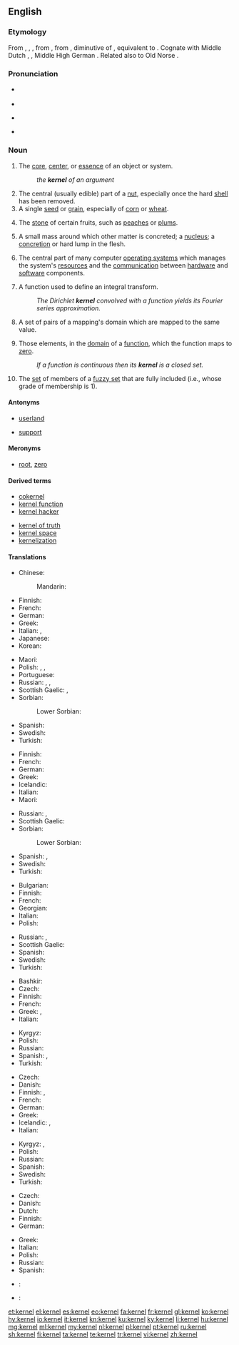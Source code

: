 {{wikipedia|dab=kernel}}
==English==

===Etymology===
From {{etyl|enm|en}} {{term|kernel|lang=enm}}, {{term|kirnel|lang=enm}}, {{term|kurnel|kürnel|lang=enm}}, from {{etyl|ang|en}} {{term|cyrnel|lang=ang}}, from {{etyl|gem-pro|en}} {{term/t|gem-pro|*kurnilaz}}, diminutive of {{term/t|gem-pro|*kurną||seed, grain, corn}}, equivalent to {{suffix|corn|le|lang=en}}. Cognate with Middle Dutch {{term|kernel|lang=dum}}, {{term|cornel|lang=dum}}, Middle High German {{term|kornel|lang=gmh}}. Related also to Old Norse {{term|kjarni||kernel|lang=non}}.

===Pronunciation===
* {{a|UK}} {{IPA|/ˈkɜː(ɹ).nəl/}}
* {{rhymes|ɜː(r)nəl}}
* {{a|US}} {{IPA|/ˈkɝnəl/}}
* {{homophones|lang=en|colonel}}

===Noun===
{{en-noun}}

# The [[core]], [[center]], or [[essence]] of an object or system.
#: ''the '''kernel''' of an argument''
# The central (usually edible) part of a [[nut]], especially once the hard [[shell]] has been removed.
# A single [[seed]] or [[grain]], especially of [[corn]] or [[wheat]].
# {{context|US|lang=en}} The [[stone]] of certain fruits, such as [[peach]]es or [[plum]]s.
# A small mass around which other matter is concreted; a [[nucleus]]; a [[concretion]] or hard lump in the flesh.
# {{context|computing|lang=en}} The central part of many computer [[operating system]]s which manages the system's [[resource]]s and the [[communication]] between [[hardware]] and [[software]] components.
# {{context|calculus|lang=en}} A function used to define an integral transform.
#: ''The Dirichlet '''kernel''' convolved with a function yields its Fourier series approximation.''
# {{context|mathematics|lang=en}} A set of pairs of a mapping's domain which are mapped to the same value.
# {{context|mathematics|algebra|lang=en}} Those elements, in the [[domain]] of a [[function]], which the function maps to [[zero]].
#: ''If a function is continuous then its '''kernel''' is a closed set.''
# {{context|mathematics|fuzzy set theory|lang=en}} The [[set]] of members of a [[fuzzy set]] that are fully included (i.e., whose grade of membership is 1).

====Antonyms====
* {{sense|computing}} [[userland]]
* {{sense|algebra}} [[support]]

====Meronyms====
* {{sense|algebra}} [[root]], [[zero]]

====Derived terms====
{{der-top}}
* [[cokernel]]
* [[kernel function]]
* [[kernel hacker]]
{{der-mid}}
* [[kernel of truth]]
* [[kernel space]]
* [[kernelization]]
{{der-bottom}}

====Translations====
{{trans-top|core or essence of an object or system}}
* Chinese:
*: Mandarin: {{t+|cmn|核心|tr=héxīn|sc=Hani}}
* Finnish: {{t+|fi|ydin}}
* French: {{t+|fr|noyau|m}}
* German: {{t+|de|Kern|m}}
* Greek: {{t+|el|πυρήνας|m|tr=pyrínas|sc=Grek}}
* Italian: {{t+|it|nucleo|m}}, {{t+|it|nocciolo|m}}
* Japanese: {{t+|ja|核心|tr=かくしん, kakushin|sc=Jpan}}
* Korean: {{t+|ko|핵심|tr=hexim|sc=Hang}}
{{trans-mid}}
* Maori: {{t|mi|karihi}}
* Polish: {{t+|pl|trzon|m}}, {{t+|pl|rdzeń|m}}, {{t+|pl|sedno|n}}
* Portuguese: {{t+|pt|cerne|m}}
* Russian: {{t+|ru|ядро|n|tr=jadró|sc=Cyrl}}, {{t+|ru|суть|f|tr=sutʹ|sc=Cyrl}}, {{t+|ru|сущность|f|tr=súščnostʹ|sc=Cyrl}}
* Scottish Gaelic: {{t|gd|eitean|m}}, {{t|gd|cridhe|m}}
* Sorbian:
*: Lower Sorbian: {{t|dsb|jědro|n}}
* Spanish: {{t+|es|núcleo|m}}
* Swedish: {{t+|sv|kärna}}
* Turkish: {{t+|tr|öz}}
{{trans-bottom}}

{{trans-top|central part of a nut}}
* Finnish: {{t+|fi|pähkinä}}
* French: {{t+|fr|noyau|m}}
* German: {{t+|de|Kern|m}}
* Greek: {{t+|el|πυρήνας|m|tr=pyrínas|sc=Grek}}
* Icelandic: {{t+|is|kjarni|m}}
* Italian: {{t+|it|gheriglio|m}}
* Maori: {{t|mi|karihi}}
{{trans-mid}}
* Russian: {{t+|ru|ядро|n|tr=jadró|sc=Cyrl}}, {{t+|ru|сердцевина|f|tr=serdcevína|sc=Cyrl}} {{qualifier|fruit}}
* Scottish Gaelic: {{t|gd|eitean|m}}
* Sorbian:
*: Lower Sorbian: {{t|dsb|jědro|n}}
* Spanish: {{t+|es|almendra|f}}, {{t+|es|núcleo|m}}
* Swedish: {{t+|sv|kärna}}
* Turkish: {{t+|tr|göbek}}
{{trans-bottom}}

{{trans-top|single seed of corn or wheat}}
* Bulgarian: {{t+|bg|зърно|tr=zărnó|sc=Cyrl}}
* Finnish: {{t+|fi|jyvä}}
* French: {{t+|fr|noyau|m}}
* Georgian: {{t|ka|მარცვალი|sc=Geor}}
* Italian: {{t+|it|chicco|m}}
* Polish: {{t+|pl|ziarno|n}}
{{trans-mid}}
* Russian: {{t+|ru|зерно|n|tr=zernó|sc=Cyrl}}, {{t+|ru|зёрнышко|n|tr=zjórnyško|sc=Cyrl}}
* Scottish Gaelic: {{t|gd|sìol|m}}
* Spanish: {{t+|es|grano|m}}
* Swedish: {{t+|sv|korn}}
* Turkish: {{t+|tr|tane}}
{{trans-bottom}}

{{trans-top|(US) stone of certain fruits, such as peaches or plums}}
* Bashkir: {{t|ba|һөйәк|sc=Cyrl}}
* Czech: {{t+|cs|pecka|f}}
* Finnish: {{t+|fi|kivi}}
* French: {{t+|fr|noyau|m}}
* Greek: {{t+|el|πυρήνας|m|tr=pyrínas|sc=Grek}}, {{t+|el|κουκούτσι|n|tr=koukoútsi|sc=Grek}}
* Italian: {{t+|it|nocciolo|m}}
{{trans-mid}}
* Kyrgyz: {{t+|ky|өзөк|tr=özök}}
* Polish: {{t+|pl|pestka|f}}
* Russian: {{t+|ru|косточка|f|tr=kóstočka}}
* Spanish: {{t+|es|hueso|m}}, {{t+|es|núcleo|m}}
* Turkish: {{t+|tr|çekirdek}}
{{trans-bottom}}

{{trans-top|(computing) central part of many computer operating systems}}
* Czech: {{t+|cs|jádro|n}}
* Danish: {{t|da|kerne|c}}
* Finnish: {{t|fi|käyttöjärjestelmäydin}}, {{t|fi|kerneli}}
* French: {{t+|fr|noyau|m}}
* German: {{t|de|Betriebssystemkern|m}}
* Greek: {{t+|el|πυρήνας|m|tr=pyrínas|sc=Grek}}
* Icelandic: {{t+|is|kjarni|m}}, {{t|is|stýrikjarni|m}}
* Italian: {{t+|it|kernel|m}}
{{trans-mid}}
* Kyrgyz: {{t+|ky|өзөк|tr=özök}}, {{t+|ky|дан|tr=dan}}
* Polish: {{t+|pl|jądro|n}}
* Russian: {{t+|ru|ядро|n|tr=jadró}}
* Spanish: {{t+|es|núcleo}}
* Swedish: {{t|sv|operativsystemkärna}}
* Turkish: {{t+|tr|çekirdek}}
{{trans-bottom}}

{{trans-top|(mathematics, algebra) set of elements mapped to zero}}
* Czech: {{t+|cs|jádro|n}}
* Danish: {{t|da|kerne|c}}
* Dutch: {{t+|nl|kern|m|f}}
* Finnish: {{t+|fi|ydin}}
* German: {{t+|de|Kern|m}}
{{trans-mid}}
* Greek: {{t+|el|πυρήνας|m|tr=pyrínas|sc=Grek}}
* Italian: {{t+|it|nucleo|m}}
* Polish: {{t+|pl|jądro|n}}
* Russian: {{t+|ru|ядро|n|tr=jadró}}
* Spanish: {{t+|es|núcleo|m}}
{{trans-bottom}}

{{trans-top|(mathematics,fuzzy set theory) Set of members of a fuzzy set that are fully included}}
{{trans-mid}}
{{trans-bottom}}

{{checktrans-top}}
* {{ttbc|eo}}: {{t|eo|kerno}}
{{trans-mid}}
* {{ttbc|ka}}: {{t|ka|მარცვალი|tr=marc'vali}}
{{trans-bottom}}

[[et:kernel]]
[[el:kernel]]
[[es:kernel]]
[[eo:kernel]]
[[fa:kernel]]
[[fr:kernel]]
[[gl:kernel]]
[[ko:kernel]]
[[hy:kernel]]
[[io:kernel]]
[[it:kernel]]
[[kn:kernel]]
[[ku:kernel]]
[[ky:kernel]]
[[li:kernel]]
[[hu:kernel]]
[[mg:kernel]]
[[ml:kernel]]
[[my:kernel]]
[[nl:kernel]]
[[pl:kernel]]
[[pt:kernel]]
[[ru:kernel]]
[[sh:kernel]]
[[fi:kernel]]
[[ta:kernel]]
[[te:kernel]]
[[tr:kernel]]
[[vi:kernel]]
[[zh:kernel]]